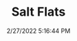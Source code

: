---
width: 1333
height: 2000
title: Salt Flats
description: 1932 Ford Roadster that hit 200MPH
date: 2/27/2022 5:16:44 PM
cameraMake: Sony
cameraModel: ILCE-7M3
lens: FE 35mm F1.4 GM
settingsfStop: f/1.4
settingsISO: ISO 320
settingsShutter: 1/40
settingsFocalLength: 35 mm
---